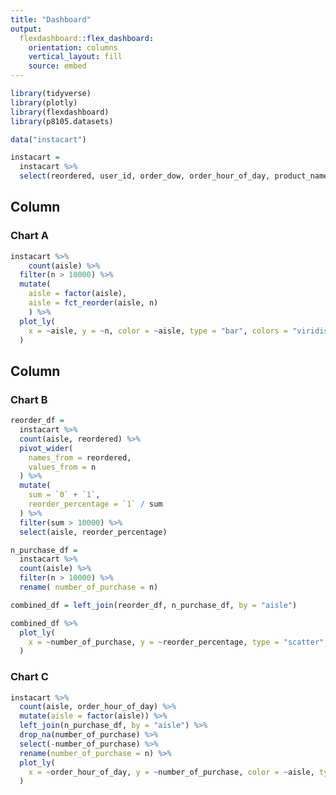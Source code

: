 ```yaml
---
title: "Dashboard"
output: 
  flexdashboard::flex_dashboard:
    orientation: columns
    vertical_layout: fill
    source: embed
---
```


```r
library(tidyverse)
library(plotly)
library(flexdashboard)
library(p8105.datasets)
```

```r
data("instacart")

instacart = 
  instacart %>% 
  select(reordered, user_id, order_dow, order_hour_of_day, product_name, aisle, department) 

```

Column {data-width=500}
-----------------------------------------------------------------------

### Chart A

```r

instacart %>% 
	count(aisle) %>% 
  filter(n > 10000) %>% 
  mutate(
	aisle = factor(aisle),
	aisle = fct_reorder(aisle, n)
	) %>% 
  plot_ly(
    x = ~aisle, y = ~n, color = ~aisle, type = "bar", colors = "viridis"
  )

```

Column {data-width=500}
-----------------------------------------------------------------------

### Chart B

```r

reorder_df = 
  instacart %>% 
  count(aisle, reordered) %>% 
  pivot_wider(
    names_from = reordered,
    values_from = n
  ) %>% 
  mutate(
    sum = `0` + `1`,
    reorder_percentage = `1` / sum
  ) %>% 
  filter(sum > 10000) %>% 
  select(aisle, reorder_percentage)

n_purchase_df = 
  instacart %>% 
  count(aisle) %>% 
  filter(n > 10000) %>% 
  rename( number_of_purchase = n)

combined_df = left_join(reorder_df, n_purchase_df, by = "aisle")

combined_df %>% 
  plot_ly(
    x = ~number_of_purchase, y = ~reorder_percentage, type = "scatter", mode = "markers", color = ~aisle, alpha = .6, colors = "viridis"
  )
```

### Chart C

```r

instacart %>% 
  count(aisle, order_hour_of_day) %>% 
  mutate(aisle = factor(aisle)) %>%
  left_join(n_purchase_df, by = "aisle") %>% 
  drop_na(number_of_purchase) %>%
  select(-number_of_purchase) %>%
  rename(number_of_purchase = n) %>% 
  plot_ly(
    x = ~order_hour_of_day, y = ~number_of_purchase, color = ~aisle, type = 'scatter', mode = 'lines',colors = "viridis"
  )
```

